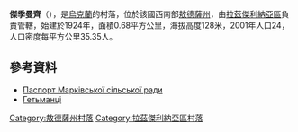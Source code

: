 {{coord|46|54|33|N|30|0|26|E|scale:30000|display=title}}

'''傑季曼齊'''（{{lang-uk|Гетьманці}}），是[[烏克蘭|烏克蘭]]的村落，位於該國西南部[[敖德薩州|敖德薩州]]，由[[拉茲傑利納亞區|拉茲傑利納亞區]]負責管轄，始建於1924年，面積0.68平方公里，海拔高度128米，2001年人口24，人口密度每平方公里35.35人。

==參考資料==
*[http://rozdilna-rda.odessa.gov.ua/files/rozdilna-rda/files/PASPORT/mark_vka_2016.pdf Паспорт Марківської сільської ради] {{Wayback|url=http://rozdilna-rda.odessa.gov.ua/files/rozdilna-rda/files/PASPORT/mark_vka_2016.pdf |date=20190313040812 }}
*[http://w1.c1.rada.gov.ua/pls/z7502/A005?rf7571=23071 Гетьманці]{{dead link|date=2017年11月 |bot=InternetArchiveBot |fix-attempted=yes }}

{{DEFAULTSORT:Гетьманці}}
[[Category:敖德薩州村落|Category:敖德薩州村落]]
[[Category:拉茲傑利納亞區村落|Category:拉茲傑利納亞區村落]]


{{Odessa-geo-stub}}